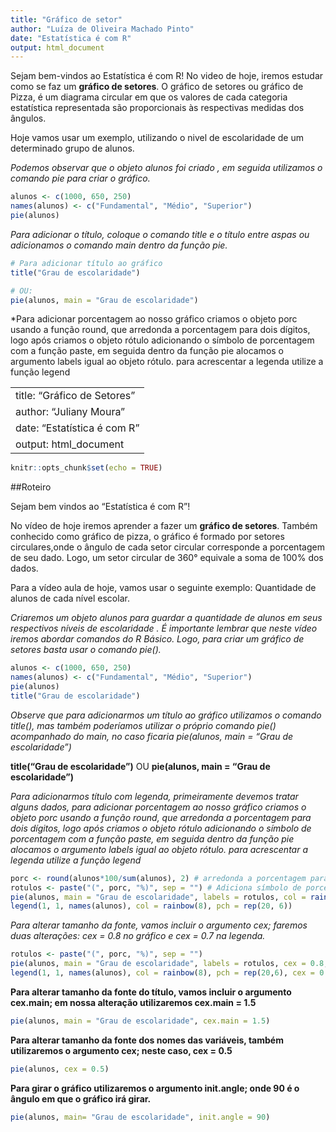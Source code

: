 ---
title: "Gráfico de setor"
author: "Luíza de Oliveira Machado Pinto"
date: "Estatística é com R"
output: html_document
---
Sejam bem-vindos ao Estatística é com R!
No video de hoje, iremos estudar como se faz  um **gráfico de setores**. O gráfico de setores ou gráfico de Pizza, é um diagrama circular em que os valores de cada categoria estatística representada são proporcionais às respectivas medidas dos ângulos.

Hoje vamos usar um exemplo, utilizando o nivel de escolaridade de um determinado grupo de alunos.

*Podemos observar que o objeto alunos foi criado ,  em seguida utilizamos o comando pie para criar o gráfico.*

```{r Pie01}
alunos <- c(1000, 650, 250)
names(alunos) <- c("Fundamental", "Médio", "Superior")
pie(alunos)

```

*Para adicionar o título, coloque o comando title e o título entre aspas ou adicionamos o comando main dentro da função pie.* 

```{r Pie02}
# Para adicionar título ao gráfico
title("Grau de escolaridade")

# OU: 
pie(alunos, main = "Grau de escolaridade")
```

*Para adicionar porcentagem ao nosso gráfico criamos o objeto porc usando a função round, que arredonda a porcentagem para dois dígitos, logo após criamos o objeto rótulo adicionando o símbolo de porcentagem com a função paste, em seguida dentro da função pie alocamos o argumento labels igual ao objeto rótulo. para acrescentar a legenda utilize a função legend


########################################################################################################################################


---
title: "Gráfico de Setores"
author: "Juliany Moura"
date: "Estatística é com R"
output: html_document
---

```{r setup, include=FALSE}
knitr::opts_chunk$set(echo = TRUE)
```

##Roteiro

Sejam bem vindos ao "Estatística é com R"! 

No vídeo de hoje iremos aprender a fazer um **gráfico de setores**. Também conhecido como gráfico de pizza, o gráfico é formado por setores circulares,onde o ângulo de cada setor circular corresponde a porcentagem de seu dado. Logo, um setor circular de 360° equivale a soma de 100% dos dados. 

Para a vídeo aula de hoje, vamos usar o seguinte exemplo: Quantidade de alunos de cada nível escolar.

*Criaremos um objeto alunos para guardar a quantidade de alunos em seus respectivos níveis de escolaridade .*
*É importante lembrar que neste vídeo iremos abordar comandos do R Básico. Logo, para criar um gráfico de setores basta usar o comando pie().*

```{r alunos}
alunos <- c(1000, 650, 250)
names(alunos) <- c("Fundamental", "Médio", "Superior")
pie(alunos)
title("Grau de escolaridade")
```


*Observe que para adicionarmos um título ao gráfico utilizamos o comando title(), mas também poderíamos utilizar o próprio comando pie() acompanhado do main, no caso ficaria pie(alunos, main = "Grau de escolaridade")*

**title("Grau de escolaridade")**     OU      **pie(alunos, main = "Grau de escolaridade")**


*Para adicionarmos título com legenda, primeiramente devemos tratar alguns dados, para adicionar porcentagem ao nosso gráfico criamos o objeto porc usando a função round, que arredonda a porcentagem para dois dígitos, logo após criamos o objeto rótulo adicionando o símbolo de porcentagem com a função paste, em seguida dentro da função pie alocamos o argumento labels igual ao objeto rótulo. para acrescentar a legenda utilize a função legend*

```{r set01}
porc <- round(alunos*100/sum(alunos), 2) # arredonda a porcentagem para 2 dígitos
rotulos <- paste("(", porc, "%)", sep = "") # Adiciona símbolo de porcentagem
pie(alunos, main = "Grau de escolaridade", labels = rotulos, col = rainbow(8))
legend(1, 1, names(alunos), col = rainbow(8), pch = rep(20, 6))
```


*Para alterar tamanho da fonte, vamos incluir o argumento cex; faremos duas alterações: cex = 0.8 no gráfico e cex = 0.7 na legenda. * 

```{r set02}
rotulos <- paste("(", porc, "%)", sep = "")
pie(alunos, main = "Grau de escolaridade", labels = rotulos, cex = 0.8, col = rainbow(8))
legend(1, 1, names(alunos), col = rainbow(8), pch = rep(20,6), cex = 0.7)
```



**Para alterar tamanho da fonte do título, vamos incluir o argumento cex.main; em nossa alteração utilizaremos cex.main = 1.5**

```{r set03}
pie(alunos, main = "Grau de escolaridade", cex.main = 1.5)
```


**Para alterar tamanho da fonte dos nomes das variáveis, também utilizaremos o argumento cex; neste caso, cex = 0.5**

```{r set04}
pie(alunos, cex = 0.5)
```


**Para girar o gráfico utilizaremos o argumento init.angle; onde 90 é o ângulo em que o gráfico irá girar.**

```{r set05}
pie(alunos, main= "Grau de escolaridade", init.angle = 90)
```
